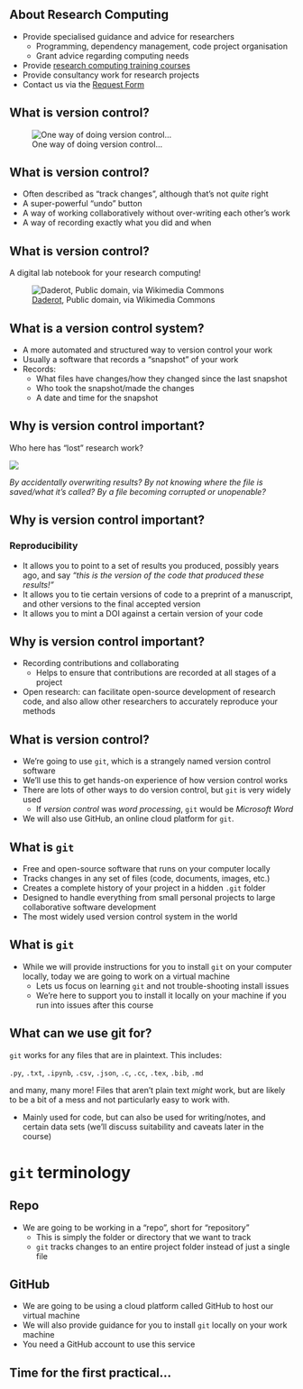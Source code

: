 ## About Research Computing

- Provide specialised guidance and advice for researchers
  - Programming, dependency management, code project organisation
  - Grant advice regarding computing needs
- Provide [research computing training courses](https://arc.leeds.ac.uk/courses/)
- Provide consultancy work for research projects
- Contact us via the [Request Form](https://it.leeds.ac.uk/it?id=sc_cat_item&sys_id=7587b2530f675f00a82247ece1050eda)

## What is version control? {background-color="white"}

![One way of doing version control...](https://phdcomics.com/comics/archive/phd101212s.gif){fig-alt="Cartoon of a researcher saving various different versions of a file under increasingly complicated and confusing file names."}

## What is version control? 

::: {.incremental}
- Often described as "track changes", although that's not *quite* right
- A super-powerful "undo" button
- A way of working collaboratively without over-writing each other's work
- A way of [recording exactly what you did and when]{.extra}
:::

## What is version control? 

A digital lab notebook for your research computing!

![[Daderot](https://commons.wikimedia.org/wiki/File:Lab_book_-_Lawrence_Berkeley_National_Laboratory_-_DSC08822.JPG), Public domain, via Wikimedia Commons](https://upload.wikimedia.org/wikipedia/commons/5/5a/Lab_book_-_Lawrence_Berkeley_National_Laboratory_-_DSC08822.JPG){fig-alt="Photograph of a faded, old laboratory notebook."}

## What is a version control system?

- A more automated and structured way to version control your work
- Usually a software that records a "snapshot" of your work
- Records:
  - What files have changes/how they changed since the last snapshot
  - Who took the snapshot/made the changes
  - A date and time for the snapshot


## Why is version control important?


Who here has "lost" research work?

![](404.png){fig-alt="404 not found page with cartoon robot." fig-align="center"}


*By accidentally overwriting results? By not knowing where the file is saved/what it's called? By a file becoming corrupted or unopenable?*


## Why is version control important?

### Reproducibility

- It allows you to point to a set of results you produced, possibly years ago, and say *"this is the version of the code that produced these results!"*
- It allows you to tie certain versions of code to a preprint of a manuscript, and other versions to the final accepted version
- It allows you to mint a DOI against a certain version of your code

## Why is version control important?

- Recording contributions and collaborating
  - Helps to ensure that contributions are recorded at all stages of a project
- Open research: can facilitate open-source development of research code, and also allow other researchers to accurately reproduce your methods 

## What is version control?

- We're going to use `git`, which is a strangely named version control software
- We'll use this to get hands-on experience of how version control works
- There are lots of other ways to do version control, but `git` is very widely used
    - If *version control* was *word processing*, `git` would be *Microsoft Word*
- We will also use GitHub, an online cloud platform for `git`.

## What is `git`

- Free and open-source software that runs on your computer locally
- Tracks changes in any set of files (code, documents, images, etc.)
- Creates a complete history of your project in a hidden `.git` folder
- Designed to handle everything from small personal projects to large collaborative software development
- The most widely used version control system in the world

## What is `git`

- While we will provide instructions for you to install `git` on your computer locally, today we are going to work on a virtual machine
  - Lets us focus on learning `git` and not trouble-shooting install issues
  - We're here to support you to install it locally on your machine if you run into issues after this course

## What can we use git for?

`git` works for any files that are in plaintext. This includes:

`.py`, `.txt`, `.ipynb`, `.csv`, `.json`, `.c`, `.cc`, `.tex`, `.bib`, `.md`

and many, many more! Files that aren't plain text *might* work, but are likely to be a bit of a mess and not particularly easy to work with.

- Mainly used for code, but can also be used for writing/notes, and certain data sets (we'll discuss suitability and caveats later in the course)

# `git` terminology

## Repo 

- We are going to be working in a "repo", short for "repository"
  - This is simply the folder or directory that we want to track
  - `git` tracks changes to an entire project folder instead of just a single file

## GitHub

- We are going to be using a cloud platform called GitHub to host our virtual machine
- We will also provide guidance for you to install `git` locally on your work machine
- You need a GitHub account to use this service

## Time for the first practical...